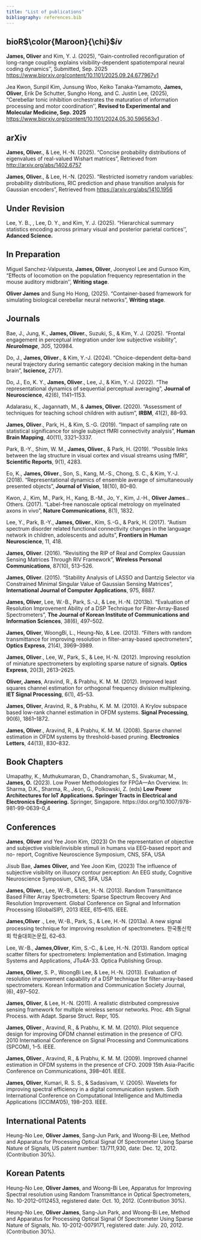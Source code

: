 ```yaml
---
title: "List of publications" 
bibliography: references.bib 
---
```


## bioR$\color{Maroon}{\chi}$*iv*

**James, Oliver** and Kim, Y. J. (2025), "Gain-controlled reconfiguration of long-range coupling explains visibility-dependent spatiotemporal neural coding dynamics'', Submitted, Sep. 2025 [https://www.biorxiv.org/content/10.1101/2025.09.24.677967v1](#0)

Jea Kwon, Sunpil Kim, Junsung Woo, Keiko Tanaka-Yamamoto, **James, Oliver**, Erik De Schutter, Sungho Hong, and C. Justin Lee, (2025), "Cerebellar tonic inhibition orchestrates the maturation of information processing and motor coordination'', **Revised to Experimental and Molecular Medicine, Sep. 2025** [https://www.biorxiv.org/content/10.1101/2024.05.30.596563v1](#0) .

## arXiv

**James, Oliver.**, & Lee, H.-N. (2025). "Concise probability distributions of eigenvalues of real-valued Wishart matrices", Retrieved from <http://arxiv.org/abs/1402.6757>

**James, Oliver.**, & Lee, H.-N. (2025). "Restricted isometry random variables: probability distributions, RIC prediction and phase transition analysis for Gaussian encoders", Retrieved from <https://arxiv.org/abs/1410.1956>

## Under Revision

Lee, Y. B., \textbf{James, Oliver}, Lee, D. Y., and Kim, Y. J. (2025). "Hierarchical summary statistics encoding across primary visual and posterior parietal cortices'', **Adanced Science.**

## In Preparation

Miguel Sanchez-Valpuesta, **James, Oliver**, Joonyeol Lee and Gunsoo Kim, "Effects of locomotion on the population frequency representation in the mouse auditory midbrain'', **Writing stage**.

**Oliver James** and Sung Ho Hong, (2025). "Container-based framework for simulating biological cerebellar neural networks", **Writing stage**.

## Journals {#sec-journals}

Bae, J., Jung, K., **James, Oliver.**, Suzuki, S., & Kim, Y. J. (2025). "Frontal engagement in perceptual integration under low subjective visibility", ***NeuroImage***, *305*, 120984.

Do, J., **James, Oliver**., & Kim, Y.-J. (2024). "Choice-dependent delta-band neural trajectory during semantic category decision making in the human brain", **Iscience,** 27(7).

Do, J., Eo, K. Y., **James, Oliver**., Lee, J., & Kim, Y.-J. (2022). "The representational dynamics of sequential perceptual averaging", **Journal of Neuroscience**, 42(6), 1141–1153.

Adalarasu, K., Jagannath, M., & **James, Oliver.** (2020). "Assessment of techniques for teaching school children with autism", **IRBM**, 41(2), 88–93.

**James, Oliver**., Park, H., & Kim, S.-G. (2019). "Impact of sampling rate on statistical significance for single subject fMRI connectivity analysis", **Human Brain Mapping**, 40(11), 3321–3337.

Park, B.-Y., Shim, W. M., **James, Oliver.**, & Park, H. (2019). "Possible links between the lag structure in visual cortex and visual streams using fMRI", **Scientific Reports**, 9(1), 4283.

Eo, K., **James, Oliver**., Son, S., Kang, M.-S., Chong, S. C., & Kim, Y.-J. (2018). "Representational dynamics of ensemble average of simultaneously presented objects", **Journal of Vision**, 18(10), 80–80.

Kwon, J., Kim, M., Park, H., Kang, B.-M., Jo, Y., Kim, J.-H., **Oliver James**… Others. (2017). "Label-free nanoscale optical metrology on myelinated axons in vivo", **Nature Communications**, 8(1), 1832.

Lee, Y., Park, B.-Y., **James, Oliver.**, Kim, S.-G., & Park, H. (2017). "Autism spectrum disorder related functional connectivity changes in the language network in children, adolescents and adults", **Frontiers in Human Neuroscience**, 11, 418.

**James, Oliver**. (2016). "Revisiting the RIP of Real and Complex Gaussian Sensing Matrices Through RIV Framework", **Wireless Personal Communications**, 87(10), 513–526.

**James, Oliver**. (2015). "Stability Analysis of LASSO and Dantzig Selector via Constrained Minimal Singular Value of Gaussian Sensing Matrices", **International Journal of Computer Applications**, 975, 8887.

**James, Oliver**, Lee, W.-B., Park, S.-J., & Lee, H.-N. (2013b). "Evaluation of Resolution Improvement Ability of a DSP Technique for Filter-Array-Based Spectrometers", **The Journal of Korean Institute of Communications and Information Sciences**, 38(6), 497–502.

**James, Oliver**, WoongBi, L., Heung-No, & Lee. (2013). "Filters with random transmittance for improving resolution in filter-array-based spectrometers", **Optics Express**, 21(4), 3969–3989.

**James, Oliver**., Lee, W., Park, S., & Lee, H.-N. (2012). Improving resolution of miniature spectrometers by exploiting sparse nature of signals. **Optics Express**, 20(3), 2613–2625.

**Oliver, James**, Aravind, R., & Prabhu, K. M. M. (2012). Improved least squares channel estimation for orthogonal frequency division multiplexing. **IET Signal Processing**, 6(1), 45–53.

**James, Oliver**, Aravind, R., & Prabhu, K. M. M. (2010). A Krylov subspace based low-rank channel estimation in OFDM systems. **Signal Processing**, 90(6), 1861–1872.

**James, Oliver**., Aravind, R., & Prabhu, K. M. M. (2008). Sparse channel estimation in OFDM systems by threshold-based pruning. **Electronics Letters**, 44(13), 830–832.

## Book Chapters

Umapathy, K., Muthukumaran, D., Chandramohan, S., Sivakumar, M., **James, O.** (2023). Low Power Methodologies for FPGA—An Overview. In: Sharma, D.K., Sharma, R., Jeon, G., Polkowski, Z. (eds) **Low Power Architectures for IoT Applications. Springer Tracts in Electrical and Electronics Engineering.** Springer, Singapore. https://doi.org/10.1007/978-981-99-0639-0_4

## Conferences

**James**, **Oliver** and Yee Joon Kim, (2023) On the representation of objective and subjective visible/invisible stimuli in humans via EEG-based report and no- report, Cognitive Neuroscience Symposium, CNS, SFA, USA

Jisub Bae, **James** **Oliver,** and Yee Joon Kim, (2023) The influence of subjective visibility on illusory contour perception: An EEG study, Cognitive Neuroscience Symposium, CNS, SFA, USA

**James, Oliver.**, Lee, W.-B., & Lee, H.-N. (2013). Random Transmittance Based Filter Array Spectrometers: Sparse Spectrum Recovery And Resolution Improvement. Global Conference on Signal and Information Processing (GlobalSIP), 2013 IEEE, 615–615. IEEE.

**James,Oliver** ., Lee, W.-B., Park, S., & Lee, H.-N. (2013a). A new signal processing technique for improving resolution of spectrometers. 한국통신학회 학술대회논문집, 62–63.

Lee, W.-B., **James,Oliver**, Kim, S.-C., & Lee, H.-N. (2013). Random optical scatter filters for spectrometers: Implementation and Estimation. Imaging Systems and Applications, JTu4A-33. Optica Publishing Group.

**James, Oliver**, S. P., WoongBi Lee, & Lee, H.-N. (2013). Evaluation of resolution improvement capability of a DSP technique for filter-array-based spectrometers. Korean Information and Communication Society Journal, (6), 497–502.

**James, Oliver**, & Lee, H.-N. (2011). A realistic distributed compressive sensing framework for multiple wireless sensor networks. Proc. 4th Signal Process. with Adapt. Sparse Struct. Repr, 105.

**James, Oliver**., Aravind, R., & Prabhu, K. M. M. (2010). Pilot sequence design for improving OFDM channel estimation in the presence of CFO. 2010 International Conference on Signal Processing and Communications (SPCOM), 1–5. IEEE.

**James, Oliver**., Aravind, R., & Prabhu, K. M. M. (2009). Improved channel estimation in OFDM systems in the presence of CFO. 2009 15th Asia-Pacific Conference on Communications, 398–401. IEEE.

**James, Oliver**, Kumari, R. S. S., & Sadasivam, V. (2005). Wavelets for improving spectral efficiency in a digital communication system. Sixth International Conference on Computational Intelligence and Multimedia Applications (ICCIMA’05), 198–203. IEEE.

## International Patents

Heung-No Lee, **Oliver James**, Sang-Jun Park, and Woong-Bi Lee, Method and Apparatus for Processing Optical Signal Of Spectrometer Using Sparse Nature of Signals, US patent number: 13/711,930, date: Dec. 12, 2012. (Contribution 30%).

## Korean Patents

Heung-No Lee, **Oliver James**, and Woong-Bi Lee, Apparatus for Improving Spectral resolution using Random Transmittance in Optical Spectrometers, No. 10-2012-0112453, registered date: Oct. 10, 2012. (Contribution 30%).

Heung-No Lee, **Oliver James**, Sang-Jun Park, and Woong-Bi Lee, Method and Apparatus for Processing Optical Signal Of Spectrometer Using Sparse Nature of Signals, No. 10-2012-0079171, registered date: July. 20, 2012. (Contribution 30%).
